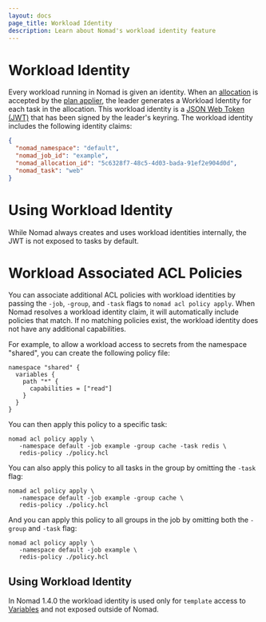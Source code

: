 ```yaml
---
layout: docs
page_title: Workload Identity
description: Learn about Nomad's workload identity feature
---
```


# Workload Identity

Every workload running in Nomad is given an identity. When an [allocation][] is
accepted by the [plan applier][], the leader generates a Workload Identity for
each task in the allocation. This workload identity is a [JSON Web Token
(JWT)][] that has been signed by the leader's keyring. The workload identity
includes the following identity claims:

```json
{
  "nomad_namespace": "default",
  "nomad_job_id": "example",
  "nomad_allocation_id": "5c6328f7-48c5-4d03-bada-91ef2e904d0d",
  "nomad_task": "web"
}
```

# Using Workload Identity

While Nomad always creates and uses workload identities internally, the JWT is
not exposed to tasks by default.

# Workload Associated ACL Policies

You can associate additional ACL policies with workload identities by passing
the `-job`, `-group`, and `-task` flags to `nomad acl policy apply`. When Nomad
resolves a workload identity claim, it will automatically include policies that
match. If no matching policies exist, the workload identity does not have any
additional capabilities.

For example, to allow a workload access to secrets from the namespace "shared",
you can create the following policy file:

```hcl
namespace "shared" {
  variables {
    path "*" {
      capabilities = ["read"]
    }
  }
}
```

You can then apply this policy to a specific task:

```shell-session
nomad acl policy apply \
   -namespace default -job example -group cache -task redis \
   redis-policy ./policy.hcl
```

You can also apply this policy to all tasks in the group by omitting the `-task`
flag:

```shell-session
nomad acl policy apply \
   -namespace default -job example -group cache \
   redis-policy ./policy.hcl
```

And you can apply this policy to all groups in the job by omitting both the
`-group` and `-task` flag:

```shell-session
nomad acl policy apply \
   -namespace default -job example \
   redis-policy ./policy.hcl
```

## Using Workload Identity

In Nomad 1.4.0 the workload identity is used only for `template`
access to [Variables][] and not exposed outside of Nomad.

[allocation]: /nomad/docs/concepts/architecture#allocation
[plan applier]: /nomad/docs/concepts/scheduling/scheduling
[Variables]: /nomad/docs/concepts/variables
[JSON Web Token (JWT)]: https://datatracker.ietf.org/doc/html/rfc7519
